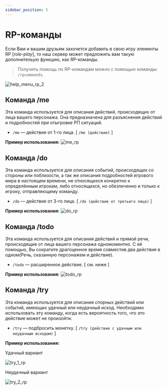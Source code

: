 ---
sidebar_position: 5
---

# RP-команды

Если Вам и вашим друзьям захочется добавить в свою игру элементы RP [*role-play*], то наш сервер может предложить вам такую дополнительую функцию, как RP-команды.

>Получить помощь по RP-командам можно с помощью команды: `/rpcommands`.

![help_menu_rp_2](/features/help_menu_rp_2.avif)

## **Команда /me**

Эта команда используется для описания действий, происходящих от лица вашего персонажа.
Она предназначена для разъяснения действий и подробностей при отыгровке РП ситуаций.

* `/me` — действие от 1-го лица. [ `/me (действие)` ]

**Пример использования:**
![me_rp](/features/me_rp.avif)

## **Команда /do**

Эта команда используется для описания событий, происходящих со стороны или поблизости, а так же описания подробностей игрового мира в настоящем времени, не относящихся конкретно к определённым игрокам, либо относящихся, но обезличенно и только к игроку, отправляющему команду.


* `/do` — действие от 3-го лица. [ `/do (действие от третьего лица)` ]

**Пример использования:**
![do_rp](/features/do_rp.avif)

## **Команда /todo**

Эта команда используется для описания действий и прямой речи, происходящие от лица вашего персонажа одномоментно.
С её помощью, Вы сократите драгоценное время совместив два действия в одном(Речь, сказанную персонажем и действие).

* `/todo` — расширенное действие. [ см. ниже ]

**Пример использования:**
![todo_rp](/features/todo_rp.avif)


## **Команда /try**

Эта команда используется для описания спорных действий или событий, имеющих удачный или неудачный исход.
Необходимо использовать эту команду, когда есть вероятность того, что это действие может не произойти.

* `/try` — подбросить монетку. [ `/try (действие с удачным или неудачным исходом)` ]

**Пример использования:**

Удачный вариант

![try_1_rp](/features/try_1_rp.avif)

Неудачный вариант

![try_2_rp](/features/try_2_rp.avif)
